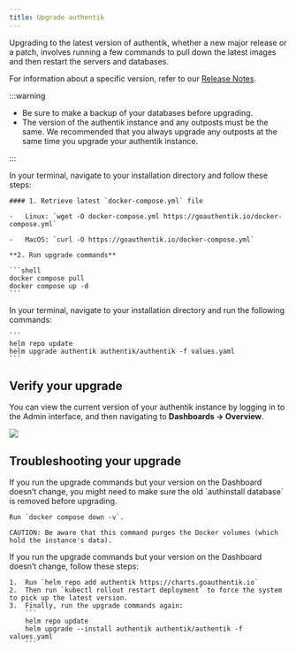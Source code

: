 ```yaml
---
title: Upgrade authentik
---
```


Upgrading to the latest version of authentik, whether a new major release or a patch, involves running a few commands to pull down the latest images and then restart the servers and databases.

For information about a specific version, refer to our [Release Notes](../releases/).

:::warning

-   Be sure to make a backup of your databases before upgrading.
-   The version of the authentik instance and any outposts must be the same. We recommended that you always upgrade any outposts at the same time you upgrade your authentik instance.

:::


<Tabs groupId="platform">
  <TabItem value="docker-compose" label="Docker Compose" default>
    In your terminal, navigate to your installation directory and follow these steps:

    #### 1. Retrieve latest `docker-compose.yml` file

    -   Linux: `wget -O docker-compose.yml https://goauthentik.io/docker-compose.yml`

    -   MacOS: `curl -O https://goauthentik.io/docker-compose.yml`

    **2. Run upgrade commands**

    ```shell
    docker compose pull
    docker compose up -d
    ```

  </TabItem>
<TabItem value="kubernetes" label="Kubernetes">
    In your terminal, navigate to your installation directory and run the following commands:

    ```
    helm repo update
    helm upgrade authentik authentik/authentik -f values.yaml
    ```

  </TabItem>
</Tabs>

## Verify your upgrade

You can view the current version of your authentik instance by logging in to the Admin interface, and then navigating to **Dashboards -> Overview**.

![](./version1.png)

## Troubleshooting your upgrade

<Tabs groupId="platform">
  <TabItem value="docker-compose" label="Docker Compose" default>
    If you run the upgrade commands but your version on the Dashboard doesn’t change, you might need to make sure the old `authinstall database` is removed before upgrading.

    Run `docker compose down -v`.

    CAUTION: Be aware that this command purges the Docker volumes (which hold the instance's data).

  </TabItem>
  <TabItem value="kubernetes" label="Kubernetes">
    If you run the upgrade commands but your version on the Dashboard doesn’t change, follow these steps:

    1.  Run `helm repo add authentik https://charts.goauthentik.io`
    2.  Then run `kubectl rollout restart deployment` to force the system to pick up the latest version.
    3.  Finally, run the upgrade commands again:
        ```
        helm repo update
        helm upgrade --install authentik authentik/authentik -f values.yaml
        ```

  </TabItem>
</Tabs>
